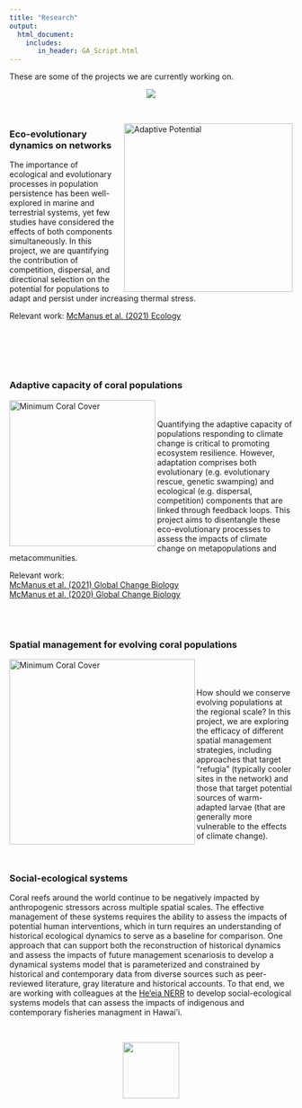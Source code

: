 ```yaml
---
title: "Research"
output: 
  html_document:
    includes:
       in_header: GA_Script.html
---
```



These are some of the projects we are currently working on.

<center>
<!--!![](aquadive2.jpg) --->
![](fishies.jpg)
</center>
<br>

<img src="AdaptivePotential.jpg" alt="Adaptive Potential" style="height: 300px; padding-left: 10px;" align="right">
<div style="text-align: left">  
### Eco-evolutionary dynamics on networks
The importance of ecological and evolutionary processes in population persistence has been well-explored in marine and terrestrial systems, yet few studies have considered the effects of both components simultaneously. In this project, we are quantifying the contribution of competition, dispersal, and directional selection on the potential for populations to adapt and persist under increasing thermal stress. 
<br>

Relevant work: <a href = "https://doi.org/10.1002/ecy.3381">McManus et al. (2021) Ecology</a>



<br>
<br>
<br>
<br>


### Adaptive capacity of coral populations  
<img src="photos/GCB_2021.png" alt="Minimum Coral Cover" style="height: 260px; padding-right: 0px; " align="left">  
<br>
Quantifying the adaptive capacity of populations responding to climate change is critical to promoting ecosystem resilience. However, adaptation comprises both evolutionary (e.g. evolutionary rescue, genetic swamping) and ecological (e.g. dispersal, competition) components that are linked through feedback loops. This project aims to disentangle these eco-evolutionary processes to assess the impacts of climate change on metapopulations and metacommunities.  

Relevant work: <br> 
<a href = "https://doi.org/10.1111/gcb.15725">McManus et al. (2021) Global Change Biology</a> <br>
<a href = "https://doi.org/10.1111/gcb.14972">McManus et al. (2020) Global Change Biology</a> <br>

<br>
<br>

### Spatial management for evolving coral populations
<img src="photos/conservation_strategies.png" alt="Minimum Coral Cover" style="height: 330px; padding-right: 0px; " align="left"><br>  
<br>
How should we conserve evolving populations at the regional scale? In this project, we are exploring the efficacy of different spatial management strategies, including approaches that target "refugia" (typically cooler sites in the network) and those that target potential sources of warm-adapted larvae (that are generally more vulnerable to the effects of climate change). <br>
<br>
<br>

### Social-ecological systems
Coral reefs around the world continue to be negatively impacted by anthropogenic stressors across multiple spatial scales. The effective management of these systems requires the ability to assess the impacts of potential human interventions, which in turn requires an understanding of historical ecological dynamics to serve as a baseline for comparison. One approach that can support both the reconstruction of historical dynamics and assess the impacts of future management scenariosis to develop a dynamical systems model that is parameterized and constrained by historical and contemporary data from diverse sources such as peer-reviewed literature, gray literature and historical accounts. To that end, we are working with colleagues at the <a href="https://heeianerr.org/about-us/">He'eia NERR</a> to develop social-ecological systems models that can assess the impacts of indigenous and contemporary fisheries managment in Hawai'i.
</div>
<br>

<center>
<img src="photos/MetLabB_color.png" style="height: 100px; padding-right: 0px;" align="center"> 
</center>
